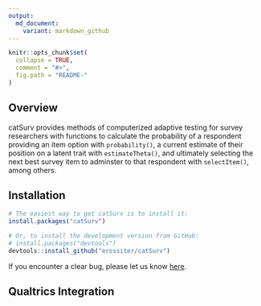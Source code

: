 ```yaml
---
output:
  md_document:
    variant: markdown_github
---
```



```r
knitr::opts_chunk$set(
  collapse = TRUE,
  comment = "#>",
  fig.path = "README-"
)
```

## Overview

catSurv provides methods of computerized adaptive testing for survey researchers with functions to calculate the probability of a respondent providing an item option with `probability()`, a current estimate of their position on a latent trait with `estimateTheta()`, and ultimately selecting the next best survey item to adminster to that respondent with `selectItem()`, among others.


## Installation

```r
# The easiest way to get catSurv is to install it:
install.packages("catSurv")

# Or, to install the development version from GitHub:
# install.packages("devtools")
devtools::install_github("erossiter/catSurv")
```

If you encounter a clear bug, please let us know [here](https://github.com/erossiter/catSurv/issues).


## Qualtrics Integration


